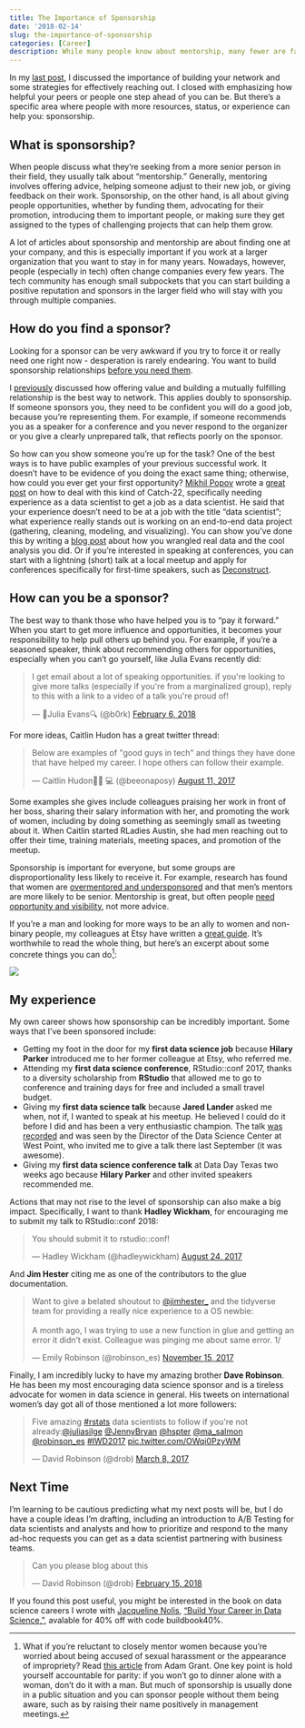 ```yaml
---
title: The Importance of Sponsorship
date: '2018-02-14'
slug: the-importance-of-sponsorship
categories: [Career]
description: While many people know about mentorship, many fewer are familiar with sponsorship, even though it can actually be more important.
---
```


In my [last post](https://hookedondata.org/Building-Your-Data-Science-Network-Reaching-Out/), I discussed the importance of building your network and some strategies for effectively reaching out. I closed with emphasizing how helpful your peers or people one step ahead of you can be. But there's a specific area where people with more resources, status, or experience can help you: sponsorship. 

## What is sponsorship? 

When people discuss what they're seeking from a more senior person in their field, they usually talk about "mentorship." Generally, mentoring involves offering advice, helping someone adjust to their new job, or giving feedback on their work. Sponsorship, on the other hand, is all about giving people opportunities, whether by funding them, advocating for their promotion, introducing them to important people, or making sure they get assigned to the types of challenging projects that can help them grow.  
  
A lot of articles about sponsorship and mentorship are about finding one at your company, and this is especially important if you work at a larger organization that you want to stay in for many years. Nowadays, however, people (especially in tech) often change companies every few years. The tech community has enough small subpockets that you can start building a positive reputation and sponsors in the larger field who will stay with you through multiple companies. 

## How do you find a sponsor? 

Looking for a sponsor can be very awkward if you try to force it or really need one right now - desperation is rarely endearing. You want to build sponsorship relationships [before you need them](https://www.forbes.com/sites/theyec/2013/06/26/three-steps-to-build-a-powerful-network/#3eb3504e7976). 

I [previously](https://hookedondata.org/Building-Your-Data-Science-Network-Reaching-Out/) discussed how offering value and building a mutually fulfilling relationship is the best way to network. This applies doubly to sponsorship. If someone sponsors you, they need to be confident you will do a good job, because you're representing them. For example, if someone recommends you as a speaker for a conference and you never respond to the organizer or you give a clearly unprepared talk, that reflects poorly on the sponsor. 

So how can you show someone you're up for the task? One of the best ways is to have public examples of your previous successful work. It doesn't have to be evidence of you doing the exact same thing; otherwise, how could you ever get your first opportunity? [Mikhil Popov](https://mpopov.com/) wrote a [great post](https://mpopov.com/blog/advice-for-grads-entering-industry-datasci) on how to deal with this kind of Catch-22, specifically needing experience as a data scientist to get a job as a data scientist. He said that your experience doesn't need to be at a job with the title "data scientist"; what experience really stands out is working on an end-to-end data project (gathering, cleaning, modeling, and visualizing). You can show you've done this by writing a [blog post](http://varianceexplained.org/r/start-blog/) about how you wrangled real data and the cool analysis you did. Or if you're interested in speaking at conferences, you can start with a lightning (short) talk at a local meetup and apply for conferences specifically for first-time speakers, such as [Deconstruct](https://www.deconstructconf.com/speak). 

## How can you be a sponsor? 

The best way to thank those who have helped you is to "pay it forward." When you start to get more influence and opportunities, it becomes your responsibility to help pull others up behind you. For example, if you're a seasoned speaker, think about recommending others for opportunities, especially when you can't go yourself, like Julia Evans recently did:

<blockquote class="twitter-tweet" data-lang="en"><p lang="en" dir="ltr">I get email about a lot of speaking opportunities. if you&#39;re looking to give more talks (especially if you&#39;re from a marginalized group), reply to this with a link to a video of a talk you&#39;re proud of!</p>&mdash; 🔎Julia Evans🔍 (@b0rk) <a href="https://twitter.com/b0rk/status/960884397644898305?ref_src=twsrc%5Etfw">February 6, 2018</a></blockquote>
<script async src="https://platform.twitter.com/widgets.js" charset="utf-8"></script>

For more ideas, Caitlin Hudon has a great twitter thread: 

<blockquote class="twitter-tweet" data-lang="en"><p lang="en" dir="ltr">Below are examples of &quot;good guys in tech&quot; and things they have done that have helped my career. I hope others can follow their example.</p>&mdash; Caitlin Hudon👩🏼
💻 (@beeonaposy) <a href="https://twitter.com/beeonaposy/status/895799250055024640?ref_src=twsrc%5Etfw">August 11, 2017</a></blockquote>
<script async src="https://platform.twitter.com/widgets.js" charset="utf-8"></script>

Some examples she gives include colleagues praising her work in front of her boss, sharing their salary information with her, and promoting the work of women, including by doing something as seemingly small as tweeting about it. When Caitlin started RLadies Austin, she had men reaching out to offer their time, training materials, meeting spaces, and promotion of the meetup. 

Sponsorship is important for everyone, but some groups are disproportionality less likely to receive it. For example, research has found that women are [overmentored and undersponsored](https://hbr.org/2010/08/women-are-over-mentored-but-un) and that men's mentors are more likely to be senior. Mentorship is great, but often people [need opportunity and visibility](http://larahogan.me/blog/what-sponsorship-looks-like/), not more advice. 

If you're a man and looking for more ways to be an ally to women and non-binary people, my colleagues at Etsy have written a [great guide](https://codeascraft.com/2016/10/19/being-an-effective-ally-to-women-and-non-binary-people/). It's worthwhile to read the whole thing, but here's an excerpt about some concrete things you can do[^1]:

![](/img/ally_sponsorship.png)

## My experience 
My own career shows how sponsorship can be incredibly important. Some ways that I've been sponsored include: 

- Getting my foot in the door for my **first data science job** because **Hilary Parker** introduced me to her former colleague at Etsy, who referred me. 
- Attending my **first data science conference**, RStudio::conf 2017, thanks to a diversity scholarship from **RStudio** that allowed me to go to conference and training days for free and included a small travel budget. 
- Giving my **first data science talk** because **Jared Lander** asked me when, not if, I wanted to speak at his meetup. He believed I could do it before I did and has been a very enthusiastic champion. The talk [was recorded](https://www.youtube.com/watch?v=SF-ryGgLOgQ) and was seen by the Director of the Data Science Center at West Point, who invited me to give a talk there last September (it was awesome). 
- Giving my **first data science conference talk** at Data Day Texas two weeks ago because **Hilary Parker** and other invited speakers recommended me.  

Actions that may not rise to the level of sponsorship can also make a big impact. Specifically, I want to thank **Hadley Wickham**, for encouraging me to submit my talk to RStudio::conf 2018: 

<blockquote class="twitter-tweet" data-lang="en"><p lang="en" dir="ltr">You should submit it to rstudio::conf!</p>&mdash; Hadley Wickham (@hadleywickham) <a href="https://twitter.com/hadleywickham/status/900828594703880198?ref_src=twsrc%5Etfw">August 24, 2017</a></blockquote>
<script async src="https://platform.twitter.com/widgets.js" charset="utf-8"></script>

And **Jim Hester** citing me as one of the contributors to the glue documentation.

<blockquote class="twitter-tweet" data-lang="en"><p lang="en" dir="ltr">Want to give a belated shoutout to <a href="https://twitter.com/jimhester_?ref_src=twsrc%5Etfw">@jimhester_</a> and the tidyverse team for providing a really nice experience to a OS newbie:<br><br>A month ago, I was trying to use a new function in glue and getting an error it didn’t exist. Colleague was pinging me about same error. 1/</p>&mdash; Emily Robinson (@robinson_es) <a href="https://twitter.com/robinson_es/status/930814430362984448?ref_src=twsrc%5Etfw">November 15, 2017</a></blockquote>
<script async src="https://platform.twitter.com/widgets.js" charset="utf-8"></script>

Finally, I am incredibly lucky to have my amazing brother **Dave Robinson**. He has been my most encouraging data science sponsor and is a tireless advocate for women in data science in general. His tweets on international women's day got all of those mentioned a lot more followers: 

<blockquote class="twitter-tweet" data-lang="en"><p lang="en" dir="ltr">Five amazing <a href="https://twitter.com/hashtag/rstats?src=hash&amp;ref_src=twsrc%5Etfw">#rstats</a> data scientists to follow if you&#39;re not already:<a href="https://twitter.com/juliasilge?ref_src=twsrc%5Etfw">@juliasilge</a> <a href="https://twitter.com/JennyBryan?ref_src=twsrc%5Etfw">@JennyBryan</a> <a href="https://twitter.com/hspter?ref_src=twsrc%5Etfw">@hspter</a> <a href="https://twitter.com/ma_salmon?ref_src=twsrc%5Etfw">@ma_salmon</a> <a href="https://twitter.com/robinson_es?ref_src=twsrc%5Etfw">@robinson_es</a> <a href="https://twitter.com/hashtag/IWD2017?src=hash&amp;ref_src=twsrc%5Etfw">#IWD2017</a> <a href="https://t.co/OWqi0PzyWM">pic.twitter.com/OWqi0PzyWM</a></p>&mdash; David Robinson (@drob) <a href="https://twitter.com/drob/status/839564664321282048?ref_src=twsrc%5Etfw">March 8, 2017</a></blockquote>
<script async src="https://platform.twitter.com/widgets.js" charset="utf-8"></script>

## Next Time 

I'm learning to be cautious predicting what my next posts will be, but I do have a couple ideas I'm drafting, including an introduction to A/B Testing for data scientists and analysts and how to prioritize and respond to the many ad-hoc requests you can get as a data scientist partnering with business teams.  

<blockquote class="twitter-tweet" data-lang="en"><p lang="en" dir="ltr">Can you please blog about this</p>&mdash; David Robinson (@drob) <a href="https://twitter.com/drob/status/963973448149106690?ref_src=twsrc%5Etfw">February 15, 2018</a></blockquote>
<script async src="https://platform.twitter.com/widgets.js" charset="utf-8"></script>

If you found this post useful, you might be interested in the book on data science careers I wrote  with [Jacqueline Nolis](https://jnolis.com), ["Build Your Career in Data Science,"](https://datascicareer.com), avalable for 40% off with code buildbook40%. 

[^1]: What if you're reluctant to closely mentor women because you're worried about being accused of sexual harassment or the appearance of impropriety? Read [this article](https://www.linkedin.com/pulse/men-afraid-mentor-women-heres-what-we-can-do-adam-grant/) from Adam Grant. One key point is hold yourself accountable for parity: if you won't go to dinner alone with a woman, don't do it with a man. But much of sponsorship is usually done in a public situation and you can sponsor people without them being aware, such as by raising their name positively in management meetings. 
